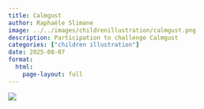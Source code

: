 ```yaml
---
title: Calmgust
author: Raphaële Slimane
image: ../../images/childrenillustration/calmgust.png
description: Participation to challenge Calmgust
categories: ["children illustration"]
date: 2025-08-07
format:
  html:
    page-layout: full
---
```


![](../../images/childrenillustration/calmgust.png)

